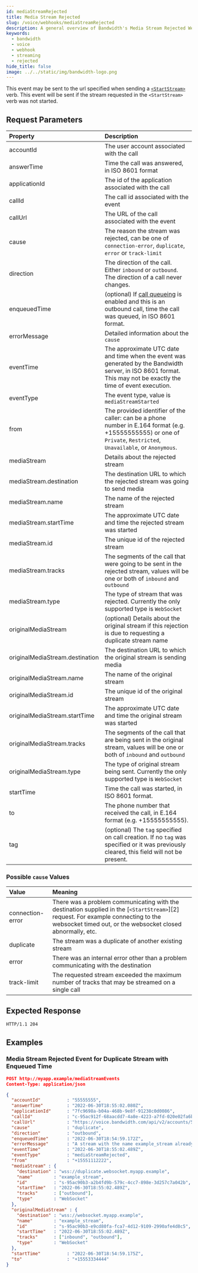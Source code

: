 ```yaml
---
id: mediaStreamRejected
title: Media Stream Rejected
slug: /voice/webhooks/mediaStreamRejected
description: A general overview of Bandwidth's Media Stream Rejected Webhook
keywords:
  - bandwidth
  - voice
  - webhook
  - streaming
  - rejected
hide_title: false
image: ../../static/img/bandwidth-logo.png
---
```


This event may be sent to the url specified when sending a [`<StartStream>`][1] verb. This event will be sent if the stream requested in the `<StartStream>` verb was not started.

## Request Parameters

| Property                        | Description  |
|:--------------------------------|:-------------|
| accountId                       | The user account associated with the call |
| answerTime                      | Time the call was answered, in ISO 8601 format |
| applicationId                   | The id of the application associated with the call |
| callId                          | The call id associated with the event |
| callUrl                         | The URL of the call associated with the event |
| cause                           | The reason the stream was rejected, can be one of `connection-error`, `duplicate`, `error` or `track-limit` |
| direction                       | The direction of the call. Either `inbound` or `outbound`. The direction of a call never changes. |
| enqueuedTime                    | (optional) If [call queueing](/apis/voice#operation/createCall//) is enabled and this is an outbound call, time the call was queued, in ISO 8601 format. |
| errorMessage                    | Detailed information about the `cause` |
| eventTime                       | The approximate UTC date and time when the event was generated by the Bandwidth server, in ISO 8601 format. This may not be exactly the time of event execution. |
| eventType                       | The event type, value is `mediaStreamStarted` |
| from                            | The provided identifier of the caller: can be a phone number in E.164 format (e.g. +15555555555) or one of `Private`, `Restricted`, `Unavailable`, or `Anonymous`. |
| mediaStream                     | Details about the rejected stream |
| mediaStream.destination         | The destination URL to which the rejected stream was going to send media |
| mediaStream.name                | The name of the rejected stream |
| mediaStream.startTime           | The approximate UTC date and time the rejected stream was started |
| mediaStream.id                  | The unique id of the rejected stream |
| mediaStream.tracks              | The segments of the call that were going to be sent in the rejected stream, values will be one or both of `inbound` and `outbound` |
| mediaStream.type                | The type of stream that was rejected. Currently the only supported type is `WebSocket` |
| originalMediaStream             | (optional) Details about the original stream if this rejection is due to requesting a duplicate stream name |
| originalMediaStream.destination | The destination URL to which the original stream is sending media |
| originalMediaStream.name        | The name of the original stream |
| originalMediaStream.id          | The unique id of the original stream |
| originalMediaStream.startTime   | The approximate UTC date and time the original stream was started |
| originalMediaStream.tracks      | The segments of the call that are being sent in the original stream, values will be one or both of `inbound` and `outbound` |
| originalMediaStream.type        | The type of original stream being sent. Currently the only supported type is `WebSocket` |
| startTime                       | Time the call was started, in ISO 8601 format. |
| to                              | The phone number that received the call, in E.164 format (e.g. +15555555555). |
| tag                             | (optional) The `tag` specified on call creation. If no `tag` was specified or it was previously cleared, this field will not be present. |

### Possible `cause` Values

| Value            | Meaning |
|:-----------------|:-------------------------------------------------------------------------------------------------------------------------------------------------------------------------------------------------|
| connection-error | There was a problem communicating with the destination supplied in the [`<StartStream>`][2] request. For example connecting to the websocket timed out, or the websocket closed abnormally, etc. |
| duplicate        | The stream was a duplicate of another existing stream |
| error            | There was an internal error other than a problem communicating with the destination |
| track-limit      | The requested stream exceeded the maximum number of tracks that may be streamed on a single call |

## Expected Response

```http
HTTP/1.1 204
```

## Examples

### Media Stream Rejected Event for Duplicate Stream with Enqueued Time

```json
POST http://myapp.example/mediaStreamEvents
Content-Type: application/json

{
  "accountId"          : "55555555",
  "answerTime"         : "2022-06-30T18:55:02.080Z",
  "applicationId"      : "7fc9698a-b04a-468b-9e8f-91238c0d0086",
  "callId"             : "c-95ac912f-68aacdd7-4a8e-4223-a7fd-020e02fa6bf2",
  "callUrl"            : "https://voice.bandwidth.com/api/v2/accounts/55555555/calls/c-95ac912f-68aacdd7-4a8e-4223-a7fd-020e02fa6bf2",
  "cause"              : "duplicate",
  "direction"          : "outbound",
  "enqueuedTime"       : "2022-06-30T18:54:59.172Z",
  "errorMessage"       : "A stream with the name example_stream already exists",
  "eventTime"          : "2022-06-30T18:55:02.489Z",
  "eventType"          : "mediaStreamRejected",
  "from"               : "+15551112222",
  "mediaStream" : {
    "destination" : "wss://duplicate.websocket.myapp.example",
    "name"        : "example_stream",
    "id"          : "s-95ac90b3-a2b4fd9b-579c-4cc7-898e-3d257c7a042b",
    "startTime"   : "2022-06-30T18:55:02.489Z",
    "tracks"      : ["outbound"],
    "type"        : "WebSocket"
  },
  "originalMediaStream" : {
    "destination" : "wss://websocket.myapp.example",
    "name"        : "example_stream",
    "id"          : "s-95ac90b3-e9cd80fa-fca7-4d12-9109-2990afe4d8c5",
    "startTime"   : "2022-06-30T18:55:02.489Z",
    "tracks"      : ["inbound", "outbound"],
    "type"        : "WebSocket"
  },
  "startTime"          : "2022-06-30T18:54:59.175Z",
  "to"                 : "+15553334444"
}
```

[1]: /docs/voice/bxml/startStream
